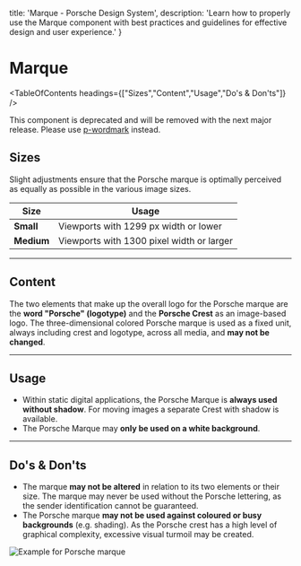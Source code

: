 
  title: 'Marque - Porsche Design System',
  description: 'Learn how to properly use the Marque component with best practices and guidelines for effective design and user experience.'
}

# Marque <ComponentStatus tagName="p-marque"></ComponentStatus>

<TableOfContents headings={["Sizes","Content","Usage","Do's & Don'ts"]} />

<Notification heading="Deprecation hint" heading-tag="h2" state="error">
  This component is deprecated and will be removed with the next major release.
  Please use <a href="components/wordmark">p-wordmark</a> instead.
</Notification>

## Sizes

Slight adjustments ensure that the Porsche marque is optimally perceived as equally as possible in the various image
sizes.

| Size       | Usage                                     |
| ---------- | ----------------------------------------- |
| **Small**  | Viewports with 1299 px width or lower     |
| **Medium** | Viewports with 1300 pixel width or larger |

---

## Content

The two elements that make up the overall logo for the Porsche marque are the **word "Porsche" (logotype)** and the
**Porsche Crest** as an image-based logo. The three-dimensional colored Porsche marque is used as a fixed unit, always
including crest and logotype, across all media, and **may not be changed**.

---

## Usage

- Within static digital applications, the Porsche Marque is **always used without shadow**. For moving images a separate
Crest with shadow is available.
- The Porsche Marque may **only be used on a white background**.

---

## Do's & Don'ts

- The marque **may not be altered** in relation to its two elements or their size. The marque may never be used without
the Porsche lettering, as the sender identification cannot be guaranteed.
- The Porsche marque **may not be used against coloured or busy backgrounds** (e.g. shading). As the Porsche crest has a
high level of graphical complexity, excessive visual turmoil may be created.

![Example for Porsche marque](assets/porsche-marque-donts-01.png)
